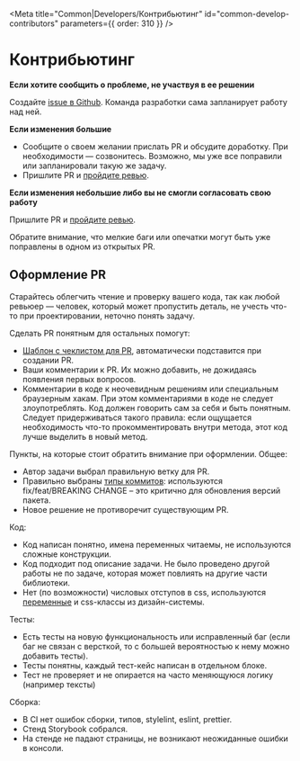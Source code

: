 
<Meta
  title="Common|Developers/Контрибьютинг"
  id="common-develop-contributors"
  parameters={{ order: 310 }}
/>

# Контрибьютинг

**Если хотите сообщить о проблеме, не участвуя в ее решении**

Создайте [issue в Github](https://github.com/gazprom-neft/consta-uikit/issues/new). Команда разработки сама запланирует работу над ней.

**Если изменения большие**

- Сообщите о своем желании прислать PR и обсудите доработку. При необходимости — созвонитесь. Возможно, мы уже все поправили или запланировали такую же задачу.
- Пришлите PR и [пройдите ревью](/?path=/docs/common-develop-review--page).

**Если изменения небольшие либо вы не смогли согласовать свою работу**

Пришлите PR и [пройдите ревью](/?path=/docs/common-develop-review--page).

Обратите внимание, что мелкие баги или опечатки могут быть уже поправлены в одном из открытых PR.

## Оформление PR

Старайтесь облегчить чтение и проверку вашего кода, так как любой ревьюер — человек, который может пропустить деталь, не учесть что-то при проектировании, неточно понять задачу.

Сделать PR понятным для остальных помогут:

- [Шаблон с чеклистом для PR](https://github.com/gazprom-neft/consta-uikit/blob/master/.github/pull_request_template.md), автоматически подставится при создании PR.
- Ваши комментарии к PR. Их можно добавить, не дожидаясь появления первых вопросов.
- Комментарии в коде к неочевидным решениям или специальным браузерным хакам. При этом комментариями в коде не следует злоупотреблять. Код должен говорить сам за себя и быть понятным.
  Следует придерживаться такого правила: если ощущается необходимость что-то прокомментировать внутри метода, этот код лучше выделить в новый метод.

Пункты, на которые стоит обратить внимание при оформлении.
Общее:

- Автор задачи выбрал правильную ветку для PR.
- Правильно выбраны [типы коммитов](/?path=/docs/common-develop-commits-style--page): используются fix/feat/BREAKING CHANGE – это критично для обновления версий пакета.
- Новое решение не противоречит существующим PR.

Код:

- Код написан понятно, имена переменных читаемы, не используются сложные конструкции.
- Код подходит под описание задачи. Не было проведено другой работы не по задаче, которая может повлиять на другие части библиотеки.
- Нет (по возможности) числовых отступов в css, используются [переменные](https://github.com/gazprom-neft/consta-uikit/tree/master/src/components/Theme) и css-классы из дизайн-системы.

Тесты:

- Есть тесты на новую функциональность или исправленный баг (если баг не связан с версткой, то с большей вероятностью к нему можно добавить тесты).
- Тесты понятны, каждый тест-кейс написан в отдельном блоке.
- Тест не проверяет и не опирается на часто меняющуюся логику (например тексты)

Сборка:

- В CI нет ошибок сборки, типов, stylelint, eslint, prettier.
- Стенд Storybook собрался.
- На стенде не падают страницы, не возникают неожиданные ошибки в консоли.
